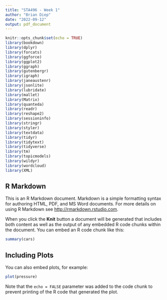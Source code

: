 ```yaml
---
title: "STA496 - Week 1"
author: "Brian Diep"
date: "2022-09-12"
output: pdf_document
---
```


```r
knitr::opts_chunk$set(echo = TRUE)
library(bookdown)
library(dplyr)
library(forcats)
library(ggforce)
library(ggplot2)
library(ggraph)
library(gutenbergr)
library(igraph)
library(janeaustenr)
library(jsonlite)
library(lubridate)
library(mallet)
library(Matrix)
library(quanteda)
library(readr)
library(reshape2)
library(sessioninfo)
library(stringr)
library(styler)
library(textdata)
library(tidyr)
library(tidytext)
library(tidyverse)
library(tm)
library(topicmodels)
library(wildyr)
library(wordcloud)
library(XML)
```

## R Markdown

This is an R Markdown document. Markdown is a simple formatting syntax for authoring HTML, PDF, and MS Word documents. For more details on using R Markdown see <http://rmarkdown.rstudio.com>.

When you click the **Knit** button a document will be generated that includes both content as well as the output of any embedded R code chunks within the document. You can embed an R code chunk like this:

```r
summary(cars)
```

## Including Plots

You can also embed plots, for example:

```r
plot(pressure)
```

Note that the `echo = FALSE` parameter was added to the code chunk to prevent printing of the R code that generated the plot.
